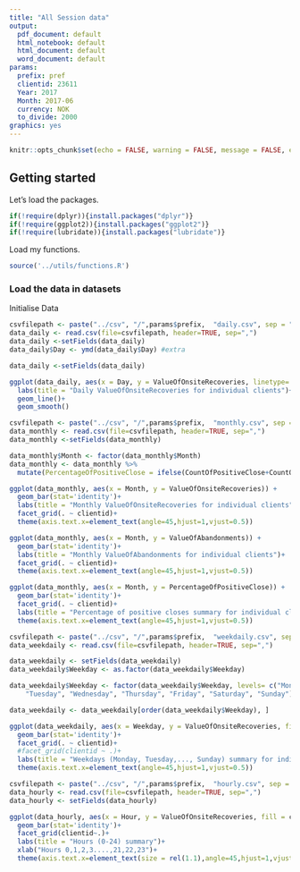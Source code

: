 ```yaml
---
title: "All Session data"
output:
  pdf_document: default
  html_notebook: default
  html_document: default
  word_document: default
params:
  prefix: pref
  clientid: 23611
  Year: 2017
  Month: 2017-06
  currency: NOK
  to_divide: 2000
graphics: yes  
---
```


```r
knitr::opts_chunk$set(echo = FALSE, warning = FALSE, message = FALSE, echo = FALSE)
```

## Getting started
Let's load the packages.

```r
if(!require(dplyr)){install.packages("dplyr")}
if(!require(ggplot2)){install.packages("ggplot2")}
if(!require(lubridate)){install.packages("lubridate")}
```

Load my functions.

```r
source('../utils/functions.R')

```


### Load the data in datasets
Initialise Data

```r
csvfilepath <- paste("../csv", "/",params$prefix,  "daily.csv", sep = "")
data_daily <- read.csv(file=csvfilepath, header=TRUE, sep=",")
data_daily <-setFields(data_daily)
data_daily$Day <- ymd(data_daily$Day) #extra

```

```r
data_daily <-setFields(data_daily)
```


```r
ggplot(data_daily, aes(x = Day, y = ValueOfOnsiteRecoveries, linetype= clientid, col = clientid)) +
  labs(title = "Daily ValueOfOnsiteRecoveries for individual clients")+
  geom_line()+
  geom_smooth()
```




```r
csvfilepath <- paste("../csv", "/",params$prefix,  "monthly.csv", sep = "")
data_monthly <- read.csv(file=csvfilepath, header=TRUE, sep=",")
data_monthly <-setFields(data_monthly)

data_monthly$Month <- factor(data_monthly$Month)
data_monthly <- data_monthly %>%
  mutate(PercentageOfPositiveClose = ifelse(CountOfPositiveClose+CountOfNegativeClose==0 , 0, CountOfPositiveClose*100/(CountOfPositiveClose+CountOfNegativeClose)))

```


```r
ggplot(data_monthly, aes(x = Month, y = ValueOfOnsiteRecoveries)) +
  geom_bar(stat='identity')+
  labs(title = "Monthly ValueOfOnsiteRecoveries for individual clients")+
  facet_grid(. ~ clientid)+
  theme(axis.text.x=element_text(angle=45,hjust=1,vjust=0.5))

```



```r
ggplot(data_monthly, aes(x = Month, y = ValueOfAbandonments)) +
  geom_bar(stat='identity')+
  labs(title = "Monthly ValueOfAbandonments for individual clients")+
  facet_grid(. ~ clientid)+
  theme(axis.text.x=element_text(angle=45,hjust=1,vjust=0.5))

```



```r
ggplot(data_monthly, aes(x = Month, y = PercentageOfPositiveClose)) +
  geom_bar(stat='identity')+
  facet_grid(. ~ clientid)+
  labs(title = "Percentage of positive closes summary for individual clients")+
  theme(axis.text.x=element_text(angle=45,hjust=1,vjust=0.5))

```

```r
csvfilepath <- paste("../csv", "/",params$prefix,  "weekdaily.csv", sep = "")
data_weekdaily <- read.csv(file=csvfilepath, header=TRUE, sep=",")

data_weekdaily <- setFields(data_weekdaily)
data_weekdaily$Weekday <- as.factor(data_weekdaily$Weekday)

data_weekdaily$Weekday <- factor(data_weekdaily$Weekday, levels= c("Monday", 
    "Tuesday", "Wednesday", "Thursday", "Friday", "Saturday", "Sunday"))

data_weekdaily <- data_weekdaily[order(data_weekdaily$Weekday), ]


```

```r
ggplot(data_weekdaily, aes(x = Weekday, y = ValueOfOnsiteRecoveries, fill = currency)) +
  geom_bar(stat='identity')+
  facet_grid(. ~ clientid)+
  #facet_grid(clientid ~ .)+
  labs(title = "Weekdays (Monday, Tuesday,..., Sunday) summary for individual clients")+
  theme(axis.text.x=element_text(angle=45,hjust=1,vjust=0.5))
```

```r
csvfilepath <- paste("../csv", "/",params$prefix,  "hourly.csv", sep = "")
data_hourly <- read.csv(file=csvfilepath, header=TRUE, sep=",")
data_hourly <- setFields(data_hourly)


```


```r
ggplot(data_hourly, aes(x = Hour, y = ValueOfOnsiteRecoveries, fill = currency)) +
  geom_bar(stat='identity')+
  facet_grid(clientid~.)+
  labs(title = "Hours (0-24) summary")+
  xlab("Hours 0,1,2,3....,21,22,23")+
  theme(axis.text.x=element_text(size = rel(1.1),angle=45,hjust=1,vjust=1, colour = "black"))
```



